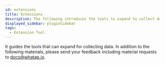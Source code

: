 ```yaml
---
id: extensions
title: Extensions
description: The following introduces the tools to expand to collect data.
displayed_sidebar: pluginSidebar
tags:
  - Extension Tool
---
```


<!-- 
확장 도구 / 플러그인 
-->

It guides the tools that can expand for collecting data. In addition to the following materials, please send your feedback including material requests to docs@whatap.io.


<DocCardList/>
